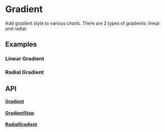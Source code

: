 
# Gradient
Add gradient style to various charts. There are 2 types of gradients: linear and radial.

## Examples
### Linear Gradient
<Meta of={LinearGradientStories} />
<ToggleCanvas of={LinearGradientStories.Simple} storybook="utils-gradient-linear--simple" />

### Radial Gradient
<Meta of={RadialGradientStories} />
<ToggleCanvas of={RadialGradientStories.Simple} storybook="utils-gradient-radial--simple" />

## API

#### [Gradient](https://github.com/reaviz/reaviz/blob/master/src/common/Gradient/Gradient.tsx)
<PropsTable name="Gradient" />

#### [GradientStop](https://github.com/reaviz/reaviz/blob/master/src/common/Gradient/GradientStop.tsx)
<PropsTable name="GradientStop" />

#### [RadialGradient](https://github.com/reaviz/reaviz/blob/master/src/common/Gradient/RadialGradient.tsx)
<PropsTable name="RadialGradient" />
